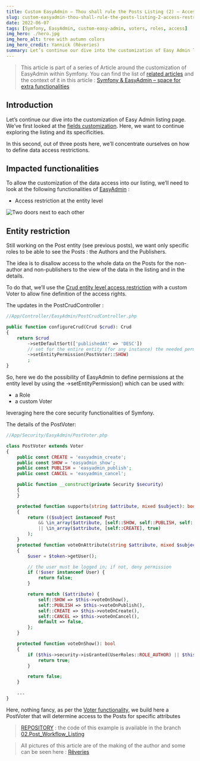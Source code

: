```yaml
---
title: Custom EasyAdmin – Thou shall rule the Posts Listing (2) – Access restriction
slug: custom-easyadmin-thou-shall-rule-the-posts-listing-2-access-restriction
date: 2022-06-07
tags: [Symfony, EasyAdmin, custom-easy-admin, voters, roles, access]
img_hero: ./hero.jpg
img_hero_alt: tree with autumn colors
img_hero_credit: Yannick (Rêveries)
summary: Let’s continue our dive into the customization of Easy Admin listing page. We’ve first looked at the fields customization. Here, we want to continue exploring the listing and its specificities. In this second, out of three posts here, we’ll concentrate ourselves on how to define data access restrictions.
---
```


> This article is part of a series of Article around the customization of EasyAdmin within Symfony. You can find the list of [related articles](/blog/tags/custom-easy-admin) and the context of it in this article : [Symfony & EasyAdmin – space for extra functionalities](/blog/symfony-easyadmin-space-for-extra-functionalities)

## Introduction

Let’s continue our dive into the customization of Easy Admin listing page. We’ve first looked at the [fields customization](/blog/custom-easyadmin-thou-shall-rule-the-posts-listing-1-fields-customization). Here, we want to continue exploring the listing and its specificities.

In this second, out of three posts here, we’ll concentrate ourselves on how to define data access restrictions.

## Impacted functionalities

To allow the customization of the data access into our listing, we’ll need to look at the following functionalities of [EasyAdmin](https://symfony.com/bundles/EasyAdminBundle/current/index.html) :

- Access restriction at the entity level

![Two doors next to each other](/images/blog/doors.jpg)

## Entity restriction

Still working on the Post entity (see previous posts), we want only specific roles to be able to see the Posts : the Authors and the Publishers.

The idea is to disallow access to the whole data on the Posts for the non-author and non-publishers to the view of the data in the listing and in the details.

To do that, we’ll use the [Crud entity level access restriction](https://symfony.com/bundles/EasyAdminBundle/current/security.html#restrict-access-to-fields) with a custom Voter to allow fine definition of the access rights.

The updates in the PostCrudController :

```php
//App/Controller/EasyAdmin/PostCrudController.php

public function configureCrud(Crud $crud): Crud
{
    return $crud
        ->setDefaultSort(['publishedAt' => 'DESC'])
        // set for the entire entity (for any instance) the needed permission by using a Custom Voter
        ->setEntityPermission(PostVoter::SHOW)
        ;
}
```

So, here we do the possibility of EasyAdmin to define permissions at the entity level by using the ->setEntityPermission() which can be used with:

- a Role
- a custom Voter

leveraging here the core security functionalities of Symfony.

The details of the PostVoter:

```php
//App/Security/EasyAdmin/PostVoter.php

class PostVoter extends Voter
{
    public const CREATE = 'easyadmin_create';
    public const SHOW = 'easyadmin_show';
    public const PUBLISH = 'easyadmin_publish';
    public const CANCEL = 'easyadmin_cancel';

    public function __construct(private Security $security)
    {
    }

    protected function supports(string $attribute, mixed $subject): bool
    {
        return (($subject instanceof Post
            && \in_array($attribute, [self::SHOW, self::PUBLISH, self::CANCEL], true))
            || \in_array($attribute, [self::CREATE], true)
        );
    }
    protected function voteOnAttribute(string $attribute, mixed $subject, TokenInterface $token): bool
    {
        $user = $token->getUser();

        // the user must be logged in; if not, deny permission
        if (!$user instanceof User) {
            return false;
        }

        return match ($attribute) {
            self::SHOW => $this->voteOnShow(),
            self::PUBLISH => $this->voteOnPublish(),
            self::CREATE => $this->voteOnCreate(),
            self::CANCEL => $this->voteOnCancel(),
            default => false,
        };
    }

    protected function voteOnShow(): bool
    {
        if ($this->security->isGranted(UserRoles::ROLE_AUTHOR) || $this->security->isGranted(UserRoles::ROLE_PUBLISHER)) {
            return true;
        }

        return false;
    }

    ...
}
```

Here, nothing fancy, as per the [Voter functionality](https://symfony.com/doc/current/security/voters.html), we build here a PostVoter that will determine access to the Posts for specific attributes

> [REPOSITORY](https://github.com/yalit/custom-easy-admin) : the code of this example is available in the branch [02.Post_Workflow_Listing](https://github.com/yalit/custom-easy-admin/tree/02.Post_Workflow_Listing)

> All pictures of this article are of the making of the author and some can be seen here : [Rêveries](/reveries)
